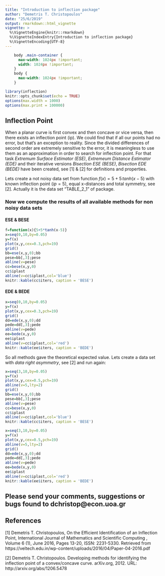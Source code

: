 ```yaml
---
title: "Introduction to inflection package"
author: "Demetris T. Christopoulos"
date: "25/6/2019"
output: rmarkdown::html_vignette
vignette: >
  %\VignetteEngine{knitr::rmarkdown}
  %\VignetteIndexEntry{Introduction to inflection package}
  %\VignetteEncoding{UTF-8}
---
```



```css
    body .main-container {
      max-width: 1024px !important;
      width: 1024px !important;
    }
    body {
      max-width: 1024px !important;
    }
```

```r
library(inflection)
knitr::opts_chunk$set(echo = TRUE)
options(max.width = 1000)
options(max.print = 100000)
```

## Inflection Point 

When a planar curve is first convex and then concave or vice versa, then there exists an inflection point (ip).
We could find that if all our points had no error, but that's an exception to reality.
Since the divided differences of second order are extremely sensitive to the error, it is meaningless to use
them as an approximation in order to search for inflection point.
For that task *Extremum Surface Estimator (ESE)*, *Extremeum Distance Estimator (EDE)* and their iterative
versions *Bisection ESE (BESE)*, *Bisection EDE (BEDE)* have been created, see [1] & [2] for definitions
and properties.

Lets create a not noisy data set from function $f(x)=5+5\,tanh(x-5)$ with known inflection point $(ip=5)$, equal x-distances and total symmetry, see [2]. Actually it is the data set "TABLE_2_1" of package.
<!-- Lets create a noisy data set from a function with known inflection point $(=5)$ with equal distances and total symmetry, see [2]. -->
<!-- Lets create a noisy data set from a function with known inflection point $(=5)$ with *data right asymmetry*, see [2]. -->
<!-- and wirthout keeping equal distances on x-points: -->

### Now we compute the results of all available methods for non noisy data sets

#### ESE & BESE


```r
f=function(x){5+5*tanh(x-5)}
x=seq(0,10,by=0.05)
y=f(x)
plot(x,y,cex=0.3,pch=19)
grid()
bb=ese(x,y,0);bb
pese=bb[,3];pese
abline(v=pese)
cc=bese(x,y,0)
cc$iplast
abline(v=cc$iplast,col='blue')
knitr::kable(cc$iters, caption = 'BESE')
```

<!-- We observe that $ESE=4.8$ while $BESE=4.95$ closer to exact value, as expected from theory. -->

#### EDE & BEDE


```r
x=seq(0,10,by=0.05)
y=f(x)
plot(x,y,cex=0.3,pch=19)
grid()
dd=ede(x,y,0);dd
pede=dd[,3];pede
abline(v=pede)
ee=bede(x,y,0)
ee$iplast
abline(v=cc$iplast,col='red')
knitr::kable(ee$iters, caption = 'BEDE')
```

So all methods gave the theoretical expected value.
Lets create a data set with *data right asymmetry*, see [2] and run again:



```r
x=seq(3,10,by=0.05)
y=f(x)
plot(x,y,cex=0.5,pch=19)
abline(v=5,lty=2)
grid()
bb=ese(x,y,0);bb
pese=bb[,3];pese
abline(v=pese)
cc=bese(x,y,0)
cc$iplast
abline(v=cc$iplast,col='blue')
knitr::kable(cc$iters, caption = 'BESE')
```

```r
x=seq(3,10,by=0.05)
y=f(x)
plot(x,y,cex=0.5,pch=19)
abline(v=5,lty=2)
grid()
dd=ede(x,y,0);dd
pede=dd[,3];pede
abline(v=pede)
ee=bede(x,y,0)
ee$iplast
abline(v=cc$iplast,col='red')
knitr::kable(ee$iters, caption = 'BEDE')
```


## Please send your comments, suggestions or bugs found to dchristop@econ.uoa.gr


## References

[1] Demetris T. Christopoulos, On the Efficient Identification of an Inflection Point,
International Journal of Mathematics and Scientific Computing , Volume 6 (1), June 2016, Pages 13-20, ISSN: 2231-5330. Retrieved from https://veltech.edu.in/wp-content/uploads/2016/04/Paper-04-2016.pdf

[2] Demetris T. Christopoulos. Developing methods for identifying the inflection point of a convex/concave curve. arXiv.org, 2012. URL: http://arxiv.org/abs/1206.5478

